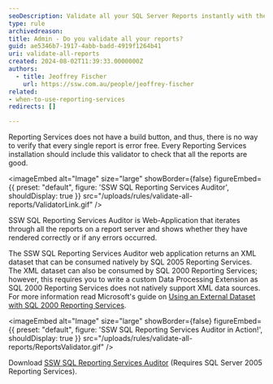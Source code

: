 ```yaml
---
seoDescription: Validate all your SQL Server Reports instantly with the SSW SQL Reporting Services Auditor and ensure every report renders correctly without any errors.
type: rule
archivedreason:
title: Admin - Do you validate all your reports?
guid: ae5346b7-1917-4abb-badd-4919f1264b41
uri: validate-all-reports
created: 2024-08-02T11:39:33.0000000Z
authors:
  - title: Jeoffrey Fischer
    url: https://ssw.com.au/people/jeoffrey-fischer
related:
- when-to-use-reporting-services
redirects: []

---
```


Reporting Services does not have a build button, and thus, there is no way to verify that every single report is error free.
Every Reporting Services installation should include this validator to check that all the reports are good.

<imageEmbed
  alt="Image"
  size="large"
  showBorder={false}
  figureEmbed={{
    preset: "default",
    figure: 'SSW SQL Reporting Services Auditor',
    shouldDisplay: true
  }}
  src="/uploads/rules/validate-all-reports/ValidatorLink.gif"
/>

SSW SQL Reporting Services Auditor is Web-Application that iterates through all the reports on a report server and shows whether they have rendered correctly or if any errors occurred.

The SSW SQL Reporting Services Auditor web application returns an XML dataset that can be consumed natively by SQL 2005 Reporting Services. The XML dataset can also be consumed by SQL 2000 Reporting Services; however, this requires you to write a custom Data Processing Extension as SQL 2000 Reporting Services does not natively support XML data sources.
For more information read Microsoft's guide on [Using an External Dataset with SQL 2000 Reporting Services](https://learn.microsoft.com/en-us/sql/reporting-services/extensions/data-processing/using-an-external-dataset-with-reporting-services).


<imageEmbed
  alt="Image"
  size="large"
  showBorder={false}
  figureEmbed={{
    preset: "default",
    figure: 'SSW SQL Reporting Services Auditor in Action!',
    shouldDisplay: true
  }}
  src="/uploads/rules/validate-all-reports/ReportsValidator.gif"
/>

Download [SSW SQL Reporting Services Auditor](https://www.ssw.com.au/archive/sql-reporting-services-auditor/user-guide.html) (Requires SQL Server 2005 Reporting Services).